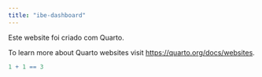 ```yaml
---
title: "ibe-dashboard"
---
```


Este website foi criado com Quarto.

To learn more about Quarto websites visit <https://quarto.org/docs/websites>.

```r
1 + 1 == 3
```
